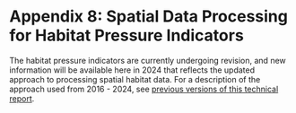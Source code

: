 # Appendix 8: Spatial Data Processing for Habitat Pressure Indicators {#appendix-8 .unnumbered}

The habitat pressure indicators are currently undergoing revision, and new information will be available here in 2024 that reflects the updated approach to processing spatial habitat data. For a description of the approach used from 2016 - 2024, see [previous versions of this technical report](https://salmonwatersheds.ca/document/lib_475/).
